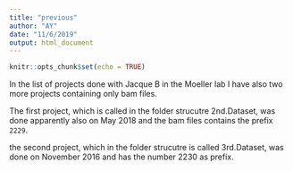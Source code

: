 ```yaml
---
title: "previous"
author: "AY"
date: "11/6/2019"
output: html_document
---
```


```r
knitr::opts_chunk$set(echo = TRUE)
```

In the list of projects done with Jacque B in the Moeller lab I have also two more projects containing only bam files. 

The first project, which is called in the folder strucutre 2nd.Dataset, was done apparently also on May 2018 and the bam files contains the prefix `2229`.

the second project, which in the folder strucutre is called 3rd.Dataset, was done on November 2016 and has the number 2230 as prefix.

